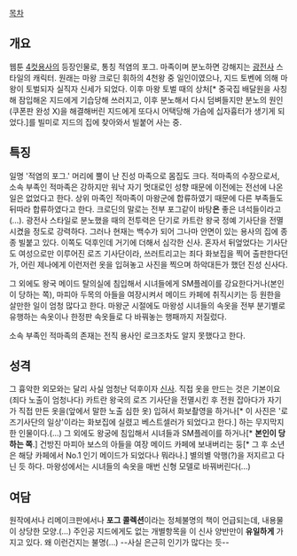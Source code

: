 [[목차]]
== 개요 ==

웹툰 [[4컷용사]]의 등장인물로, 통칭 적염의 포그. 마족이며 분노하면 강해지는 [[광전사]] 스타일의 캐릭터. 원래는 마왕 크로딘 휘하의 4천왕 중 일인이였으나, 지드 토벤에 의해 마왕이 토벌되자 실직자 신세가 되었다. 이후 마왕 토벌 때의 상처[* 중국집 배달원을 사칭해 잠입해온 지드에게 기습당해 쓰러지고, 이후 분노해서 다시 덤벼들지만 분노의 원인(쿠폰판 완성 X)을 해결해버린 지드에게 또다시 어택당해 가슴에 십자흉터가 생기게 되었다.]를 빌미로 지드의 집에 찾아와서 빌붙어 사는 중.
== 특징 ==

일명 '적염의 포그.' 머리에 뿔이 난 진성 마족으로 몸집도 크다. 적마족의 수장으로서, 소속 부족인 적마족은 강하지만 워낙 자기 멋대로인 성향 때문에 이전에는 전선에 나온 일은 없었다고 한다. 상위 마족인 적마족이 마왕군에 합류하였기 때문에 다른 부족들도 뒤따라 합류하였다고 한다. 크로딘의 말로는 전부 포그같이 바탕'''은''' 좋은 녀석들이라고(…). 광전사 스타일로 분노했을 때의 전투력은 단기로 카트란 왕국 정예 기사단을 전멸시켰을 정도로 강력하다. 그러나 현재는 백수가 되어 그나마 안면이 있는 용사의 집에 종종 빌붙고 있다. 이쪽도 덕후인데 거기에 더해서 심각한 신사. 혼자서 뒤엎었다는 기사단도 여성으로만 이루어진 로즈 기사단이라, 쓰러트리고는 죄다 화보집을 찍어 출판한다던가, 어린 제나에게 이런저런 옷을 입혀놓고 사진을 찍으며 하악대든가 했던 진성 신사다.

그 외에도 왕국 메이드 탈의실에 침입해서 시녀들에게 SM플레이를 강요한다거나(본인이 당하는 쪽), 마피아 두목의 아들을 여장시켜서 메이드 카페에 취직시키는 등 원한을 살만한 일이 엄청 많다고 한다. 마왕군 시절에도 마왕성 시녀들의 속옷을 전부 분기별로 유행하는 속옷이나 한정판 속옷들로 다 바꿔놓는 행패까지 저질렀다.

소속 부족인 적마족의 존재는 전직 용사인 로크조차도 알지 못했다고 한다.

== 성격 ==

그 흉악한 외모와는 달리 사실 엄청난 덕후이자 [[신사]]. 직접 옷을 만드는 것은 기본이요(죄다 노출이 엄청나다) 카트란 왕국의 로즈 기사단을 전멸시킨 후 전원 잡아다가 자기가 직접 만든 옷을(앞에서 말한 노출 심한 옷) 입혀서 화보촬영을 하거나[* 이 사진은 '로즈기사단의 일상'이라는 화보집에 실렸고 베스트셀러가 되었다고 한다.] 하는 무지막지한 인물이다.(...) 그 외에도 왕궁에 침입해서 시녀들과 SM플레이를 하거나[* '''본인이 당하는 쪽'''.] 건방진 마피아 보스의 아들을 여장 메이드 카페에 보내버리는 둥[* 그 후 소년은 해당 카페에서 No.1 인기 메이드가 되었다나 뭐라나.] 별의별 악행(?)을 저지르고 다닌 듯 하다. 마왕성에서는 시녀들의 속옷을 매번 신형 모델로 바꿔버린다(...)

== 여담 ==

원작에서나 리메이크판에서나 '''포그 콜렉션'''이라는 정체불명의 책이 언급되는데, 내용물이 상당한 모양.(...)
주인공 지드에게도 없는 개별항목을 이 신사 양반만이 '''유일하게''' 가지고 있다. 왜 이런건지는 불명(...) --사실 은근히 인기가 많다는 듯--
